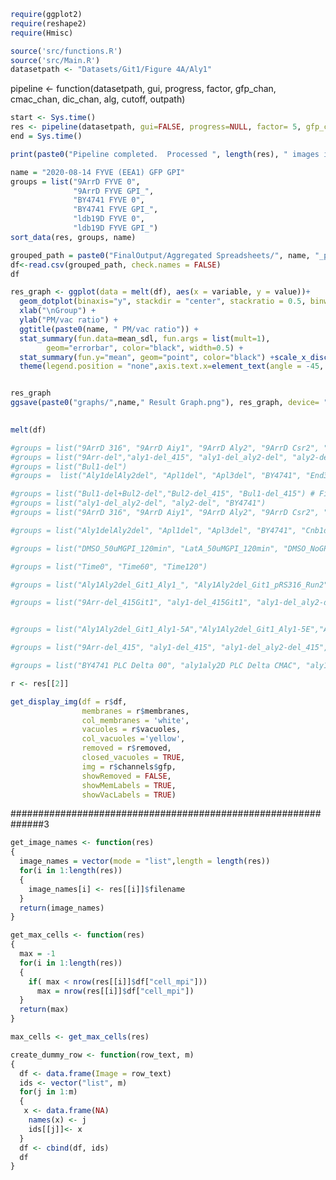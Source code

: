 
```r
require(ggplot2)
require(reshape2)
require(Hmisc)
```


```r
source('src/functions.R')
source('src/Main.R')
datasetpath <- "Datasets/Git1/Figure 4A/Aly1"

```

pipeline <- function(datasetpath, gui, progress, factor, gfp_chan, cmac_chan, dic_chan, alg, cutoff, outpath)


```r

start <- Sys.time()
res <- pipeline(datasetpath, gui=FALSE, progress=NULL, factor= 5, gfp_chan = "2", cmac_chan= "1", dic_chan = NULL, alg = "GFP", cutoff = "1000", outpath = "FinalOutput")
end = Sys.time()

print(paste0("Pipeline completed.  Processed ", length(res), " images in ", (end-start), " minutes."))


```

```r

name = "2020-08-14 FYVE (EEA1) GFP GPI"
groups = list("9ArrD FYVE 0",
              "9ArrD FYVE GPI_",
              "BY4741 FYVE 0",
              "BY4741 FYVE GPI_",
              "ldb19D FYVE 0",
              "ldb19D FYVE GPI_")
sort_data(res, groups, name)
```


```r

grouped_path = paste0("FinalOutput/Aggregated Spreadsheets/", name, "_pm_vac_ratio_grouped.csv")
df<-read.csv(grouped_path, check.names = FALSE)
df

```

```r
res_graph <- ggplot(data = melt(df), aes(x = variable, y = value))+
  geom_dotplot(binaxis="y", stackdir = "center", stackratio = 0.5, binwidth=0.01, alpha=0.5, aes(color=variable), dotsize = 1.5) + 
  xlab("\nGroup") + 
  ylab("PM/vac ratio") + 
  ggtitle(paste0(name, " PM/vac ratio")) +
  stat_summary(fun.data=mean_sdl, fun.args = list(mult=1), 
        geom="errorbar", color="black", width=0.5) +
  stat_summary(fun.y="mean", geom="point", color="black") +scale_x_discrete() + 
  theme(legend.position = "none",axis.text.x=element_text(angle = -45, hjust = 0))


res_graph
ggsave(paste0("graphs/",name," Result Graph.png"), res_graph, device= "png", limitsize = FALSE)
  
```

```r
melt(df)
```


```r
#groups = list("9ArrD 316", "9ArrD Aiy1", "9ArrD Aly2", "9ArrD Csr2", "9ArrD Ecm21", "9ArrD Ldb19", "9ArrD Rod1", "9ArrD Rog3", "9ArrD Ylr392c", "9ArrDYgr068c")
#groups = list("9Arr-del","aly1-del_415", "aly1-del_aly2-del", "aly2-del_415","BY4741") #Figure 2C 
#groups = list("Bul1-del")
#groups =  list("Aly1delAly2del", "Apl1del", "Apl3del", "BY4741", "End3del", "Vrp1del")

#groups = list("Bul1-del+Bul2-del","Bul2-del_415", "Bul1-del_415") # Figure 2C Bul Data
#groups = list("aly1-del_aly2-del", "aly2-del", "BY4741")
#groups = list("9ArrD 316", "9ArrD Aiy1", "9ArrD Aly2", "9ArrD Csr2", "9ArrD Ecm21", "9ArrD Ldb19", "9ArrD Rod1", "9ArrD Rog3", "9ArrD Ylr392c", "9ArrDYgr068c")

#groups = list("Aly1delAly2del", "Apl1del", "Apl3del", "BY4741", "Cnb1del", "End3del", "Vrp1del") #Figure 5C

#groups = list("DMSO_50uMGPI_120min", "LatA_50uMGPI_120min", "DMSO_NoGPI", "LatA_NoGPI")  #Figure 5E

#groups = list("Time0", "Time60", "Time120")

#groups = list("Aly1Aly2del_Git1_Aly1_", "Aly1Aly2del_Git1_pRS316_Run2", "BY4741_Git1_pRS316") #Figure 6C Aly1 or Aly2 or 7C

#groups = list("9Arr-del_415Git1", "aly1-del_415Git1", "aly1-del_aly2-del_415Git1", "aly2-del_415Git1", "Bul1-del_415Git1", "Bul1-del+Bul2-del_415Git1", "Bul2-del_415Git1", "BY4741(2)_415Git1", "BY4741_415Git1")


#groups = list("Aly1Aly2del_Git1_Aly1-5A","Aly1Aly2del_Git1_Aly1-5E","Aly1Aly2del_Git1_Aly1-AAAAAA","Aly1Aly2del_Git1_Aly1-PILKIN", "Aly1Aly2del_Git1_Aly1-PVIVIT")

#groups = list("9Arr-del_415", "aly1-del_415", "aly1-del_aly2-del_415", "aly2-del_415", "Bul1-del_415", "Bul1-del+Bul2-del_415", "Bul2-del_415", "BY4741(2)", "BY4741_415")

#groups = list("BY4741 PLC Delta 00", "aly1aly2D PLC Delta CMAC", "aly1D PLC Delta CMAC", "aly1D PLC Delta GPI CMAC","aly1Daly2D PLC Delta GPI CMAC", "aly2D PLC Delta CMAC", "aly2D PLC Delta GPI CMAC","By4741 PLC Delta GPI CMAC")
```




```r
r <- res[[2]]
```


```r
get_display_img(df = r$df,
                membranes = r$membranes, 
                col_membranes = 'white', 
                vacuoles = r$vacuoles, 
                col_vacuoles ='yellow', 
                removed = r$removed,
                closed_vacuoles = TRUE, 
                img = r$channels$gfp, 
                showRemoved = FALSE, 
                showMemLabels = TRUE, 
                showVacLabels = TRUE)
```





##############################################################3



```r
get_image_names <- function(res)
{
  image_names = vector(mode = "list",length = length(res))
  for(i in 1:length(res))
  {
    image_names[i] <- res[[i]]$filename
  }
  return(image_names)
}
```




```r
get_max_cells <- function(res)
{
  max = -1
  for(i in 1:length(res))
  {
    if( max < nrow(res[[i]]$df["cell_mpi"]))
      max = nrow(res[[i]]$df["cell_mpi"])
  }
  return(max)
}

```


```r
max_cells <- get_max_cells(res)

```

```r
create_dummy_row <- function(row_text, m)
{
  df <- data.frame(Image = row_text)
  ids <- vector("list", m)
  for(j in 1:m)
  {
   x <- data.frame(NA)
    names(x) <- j
    ids[[j]]<- x
  }
  df <- cbind(df, ids)
  df
}
```



